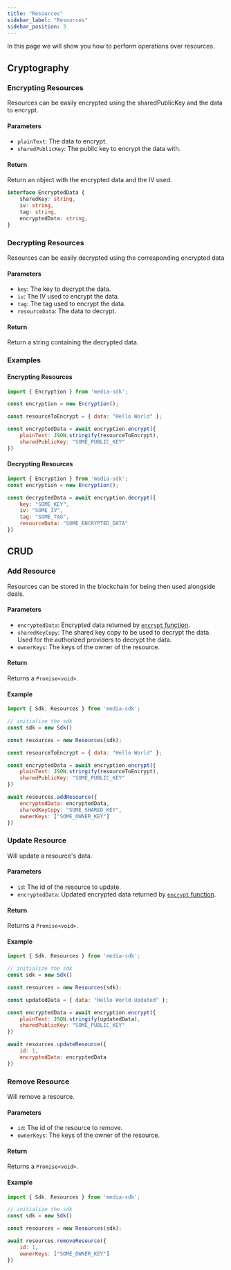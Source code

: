 ```yaml
---
title: "Resources"
sidebar_label: "Resources"
sidebar_position: 3
---
```


In this page we will show you how to perform operations over resources.

## Cryptography

### Encrypting Resources

Resources can be easily encrypted using the sharedPublicKey and the data to encrypt.

#### Parameters

- `plainText`: The data to encrypt.
- `sharedPublicKey`: The public key to encrypt the data with.

#### Return

Return an object with the encrypted data and the IV used.

```typescript
interface EncryptedData {
    sharedKey: string,
    iv: string,
    tag: string,
    encryptedData: string,
}
```

### Decrypting Resources

Resources can be easily decrypted using the corresponding encrypted data

#### Parameters

- `key`: The key to decrypt the data.
- `iv`: The IV used to encrypt the data.
- `tag`: The tag used to encrypt the data.
- `resourceData`: The data to decrypt.

#### Return

Return a string containing the decrypted data.

### Examples

#### Encrypting Resources

```javascript
import { Encryption } from 'media-sdk';

const encryption = new Encryption();

const resourceToEncrypt = { data: "Hello World" };

const encryptedData = await encryption.encrypt({
    plainText: JSON.stringify(resourceToEncrypt),
    sharedPublicKey: "SOME_PUBLIC_KEY"
})
```

#### Decrypting Resources

```javascript
import { Encryption } from 'media-sdk';
const encryption = new Encryption();

const decryptedData = await encryption.decrypt({
    key: "SOME_KEY",
    iv: "SOME_IV",
    tag: "SOME_TAG",
    resourceData: "SOME_ENCRYPTED_DATA"
})
```

## CRUD

### Add Resource

Resources can be stored in the blockchain for being then used alongside deals.

#### Parameters

- `encryptedData`: Encrypted data returned by [`encrypt` function](#encrypting-resources).
- `sharedKeyCopy`: The shared key copy to be used to decrypt the data. Used for the authorized providers to decrypt the data.
- `ownerKeys`: The keys of the owner of the resource.

#### Return

Returns a `Promise<void>`.

#### Example

```javascript
import { Sdk, Resources } from 'media-sdk';

// initialize the sdk
const sdk = new Sdk()

const resources = new Resources(sdk);

const resourceToEncrypt = { data: "Hello World" };

const encryptedData = await encryption.encrypt({
    plainText: JSON.stringify(resourceToEncrypt),
    sharedPublicKey: "SOME_PUBLIC_KEY"
})

await resources.addResource({
    encryptedData: encryptedData,
    sharedKeyCopy: "SOME_SHARED_KEY",
    ownerKeys: ["SOME_OWNER_KEY"]
})
```

### Update Resource

Will update a resource's data.

#### Parameters

- `id`: The id of the resource to update.
- `encryptedData`: Updated encrypted data returned by [`encrypt` function](#encrypting-resources).

#### Return

Returns a `Promise<void>`.

#### Example

```javascript
import { Sdk, Resources } from 'media-sdk';

// initialize the sdk
const sdk = new Sdk()

const resources = new Resources(sdk);

const updatedData = { data: "Hello World Updated" };

const encryptedData = await encryption.encrypt({
    plainText: JSON.stringify(updatedData),
    sharedPublicKey: "SOME_PUBLIC_KEY"
})

await resources.updateResource({
    id: 1,
    encryptedData: encryptedData
})
```

### Remove Resource

Will remove a resource.

#### Parameters

- `id`: The id of the resource to remove.
- `ownerKeys`: The keys of the owner of the resource.

#### Return

Returns a `Promise<void>`.

#### Example

```javascript
import { Sdk, Resources } from 'media-sdk';

// initialize the sdk
const sdk = new Sdk()

const resources = new Resources(sdk);

await resources.removeResource({
    id: 1,
    ownerKeys: ["SOME_OWNER_KEY"]
})
```